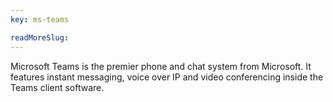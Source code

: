 ```yaml
---
key: ms-teams

readMoreSlug: 
---
```


Microsoft Teams is the premier phone and chat system from Microsoft. It features instant messaging, voice over IP and video conferencing inside the Teams client software.
